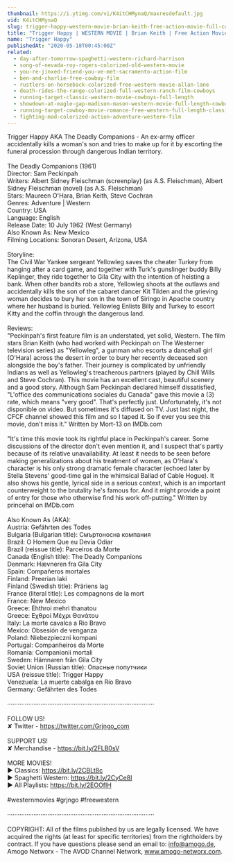 ```yaml
---
thumbnail: https://i.ytimg.com/vi/K4itCHMynaQ/maxresdefault.jpg
vid: K4itCHMynaQ
slug: trigger-happy-western-movie-brian-keith-free-action-movie-full-cowboy-films-full-movies
title: "Trigger Happy | WESTERN MOVIE | Brian Keith | Free Action Movie | Full Cowboy Films | Full Movies"
name: "Trigger Happy"
publishedAt: "2020-05-18T00:45:00Z"
related:
  - day-after-tomorrow-spaghetti-western-richard-harrison
  - song-of-nevada-roy-rogers-colorized-old-western-movie
  - you-re-jinxed-friend-you-ve-met-sacramento-action-film
  - ben-and-charlie-free-cowboy-film
  - rustlers-on-horseback-colorized-free-western-movie-allan-lane
  - death-rides-the-range-colorized-full-western-ranch-film-cowboys
  - running-target-classic-western-movie-cowboys-full-length
  - showdown-at-eagle-gap-madison-mason-western-movie-full-length-cowboys
  - running-target-cowboy-movie-romance-free-western-full-length-classic-movie
  - fighting-mad-colorized-action-adventure-western-film
---
```


Trigger Happy AKA The Deadly Companions - An ex-army officer accidentally kills a woman's son and tries to make up for it by escorting the funeral procession through dangerous Indian territory. <br />
<br />
The Deadly Companions (1961)<br />
Director: Sam Peckinpah<br />
Writers: Albert Sidney Fleischman (screenplay) (as A.S. Fleischman), Albert Sidney Fleischman (novel) (as A.S. Fleischman)<br />
Stars: Maureen O'Hara, Brian Keith, Steve Cochran <br />
Genres: Adventure | Western <br />
Country: USA<br />
Language: English<br />
Release Date: 10 July 1962 (West Germany) <br />
Also Known As: New Mexico <br />
Filming Locations: Sonoran Desert, Arizona, USA <br />
<br />
Storyline:<br />
The Civil War Yankee sergeant Yellowleg saves the cheater Turkey from hanging after a card game, and together with Turk's gunslinger buddy Billy Keplinger, they ride together to Gila City with the intention of heisting a bank. When other bandits rob a store, Yellowleg shoots at the outlaws and accidentally kills the son of the cabaret dancer Kit Tilden and the grieving woman decides to bury her son in the town of Siringo in Apache country where her husband is buried. Yellowleg Enlists Billy and Turkey to escort Kitty and the coffin through the dangerous land.<br />
<br />
Reviews: <br />
"Peckinpah's first feature film is an understated, yet solid, Western. The film stars Brian Keith (who had worked with Peckinpah on The Westerner television series) as "Yellowleg", a gunman who escorts a dancehall girl (O'Hara) across the desert in order to bury her recently deceased son alongside the boy's father. Their journey is complicated by unfriendly Indians as well as Yellowleg's treacherous partners (played by Chill Wills and Steve Cochran). This movie has an excellent cast, beautiful scenery and a good story. Although Sam Peckinpah declared himself dissatisfied, "L'office des communications sociales du Canada" gave this movie a (3) rate, which means "very good". That's perfectly just. Unfortunately, it's not disponible on video. But sometimes it's diffused on TV. Just last night, the CFCF channel showed this film and so I taped it. So if ever you see this movie, don't miss it." Written by Mort-13 on IMDb.com<br />
<br />
"It's time this movie took its rightful place in Peckinpah's career. Some discussions of the director don't even mention it, and I suspect that's partly because of its relative unavailability. At least it needs to be seen before making generalizations about his treatment of women, as O'Hara's character is his only strong dramatic female character (echoed later by Stella Stevens' good-time gal in the whimsical Ballad of Cable Hogue). It also shows his gentle, lyrical side in a serious context, which is an important counterweight to the brutality he's famous for. And it might provide a point of entry for those who otherwise find his work off-putting." Written by princehal on IMDb.com<br />
<br />
Also Known As (AKA):<br />
Austria: Gefährten des Todes<br />
Bulgaria (Bulgarian title): Смъртоносна компания<br />
Brazil: O Homem Que eu Devia Odiar<br />
Brazil (reissue title): Parceiros da Morte<br />
Canada (English title): The Deadly Companions<br />
Denmark: Hævneren fra Gila City<br />
Spain: Compañeros mortales<br />
Finland: Preerian laki<br />
Finland (Swedish title): Präriens lag<br />
France (literal title): Les compagnons de la mort<br />
France: New Mexico<br />
Greece: Ehthroi mehri thanatou<br />
Greece: Εχθροί Μέχρι Θανάτου<br />
Italy: La morte cavalca a Rio Bravo<br />
Mexico: Obsesión de venganza<br />
Poland: Niebezpieczni kompani<br />
Portugal: Companheiros da Morte<br />
Romania: Companionii mortali<br />
Sweden: Hämnaren från Gila City<br />
Soviet Union (Russian title): Опасные попутчики<br />
USA (reissue title): Trigger Happy<br />
Venezuela: La muerte cabalga en Río Bravo<br />
Germany: Gefährten des Todes<br />
<br />
····················································································<br />
<br />
FOLLOW US!<br />
✘ Twitter - https://twitter.com/Grjngo_com<br />
<br />
SUPPORT US!<br />
✘ Merchandise - https://bit.ly/2FLB0sV<br />
<br />
MORE MOVIES! <br />
► Classics: https://bit.ly/2CBLt8c <br />
► Spaghetti Western: https://bit.ly/2CyCe8I <br />
► All Playlists: https://bit.ly/2EOOfIH <br />
<br />
#westernmovies #grjngo #freewestern<br />
<br />
····················································································<br />
<br />
COPYRIGHT: All of the films published by us are legally licensed. We have acquired the rights (at least for specific territories) from the rightholders by contract. If you have questions please send an email to: info@amogo.de, Amogo Networx - The AVOD Channel Network, www.amogo-networx.com.